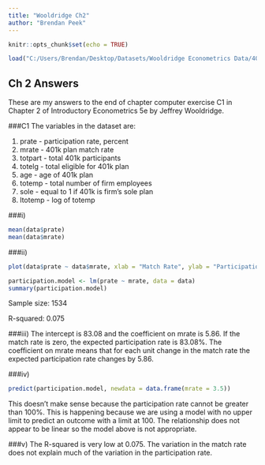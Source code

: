 ```yaml
---
title: "Wooldridge Ch2"
author: "Brendan Peek"
---
```


```r
knitr::opts_chunk$set(echo = TRUE)
```
```r
load("C:/Users/Brendan/Desktop/Datasets/Wooldridge Econometrics Data/401k.RData")
```
## Ch 2 Answers

These are my answers to the end of chapter computer exercise C1 in Chapter 2 of Introductory Econometrics 5e by Jeffrey Wooldridge.

###C1
The variables in the dataset are:

1. prate - participation rate, percent
2. mrate - 401k plan match rate
3. totpart - total 401k participants
4. totelg - total eligible for 401k plan
5. age - age of 401k plan
6. totemp - total number of firm employees
7. sole - equal to 1 if 401k is firm's sole plan
8. ltotemp - log of totemp

###i)
```r
mean(data$prate)
mean(data$mrate)

```
###ii)

```r
plot(data$prate ~ data$mrate, xlab = "Match Rate", ylab = "Participation Rate")

```

```r
participation.model <- lm(prate ~ mrate, data = data)
summary(participation.model)
```
Sample size: 1534

R-squared: 0.075

###iii)
The intercept is 83.08 and the coefficient on mrate is 5.86. If the match rate is zero, the expected participation rate is 83.08%. The coefficient on mrate means that for each unit change in the match rate the expected participation rate changes by 5.86.

###iv)
```r
predict(participation.model, newdata = data.frame(mrate = 3.5))
```

This doesn't make sense because the participation rate cannot be greater than 100%. This is happening because we are using a model with no upper limit to predict an outcome with a limit at 100. The relationship does not appear to be linear so the model above is not appropriate.

###v)
The R-squared is very low at 0.075. The variation in the match rate does not explain much of the variation in the participation rate.
